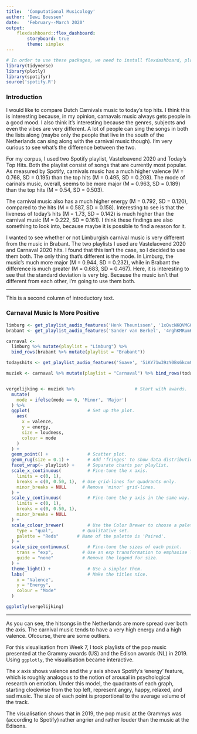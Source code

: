 ```yaml
---
title:  'Computational Musicology'
author: 'Dewi Boessen'
date:   'February--March 2020'
output: 
    flexdashboard::flex_dashboard:
        storyboard: true
        theme: simplex
---
```


```r
# In order to use these packages, we need to install flexdashboard, plotly, and Cairo.
library(tidyverse)
library(plotly)
library(spotifyr)
source('spotify.R')
```

### Introduction

I would like to compare Dutch Carnivals music to today's top hits. I think this is interesting because, in my opinion, carnavals music always gets people in a good mood. I also think it's interesting because the genres, subjects and even the vibes are very different. A lot of people can sing the songs in both the lists along (maybe only the people that live in the south of the Netherlands can sing along with the carnival music though). I'm very curious to see what's the difference between the two.

For my corpus, I used two Spotify playlist, Vasteloavend 2020 and Today's Top Hits. Both the playlist consist of songs that are currently most popular. As measured by Spotify, carnivals music has a much higher valence (M = 0.768, SD = 0.195) than the top hits (M = 0.495, SD = 0.208). The mode of carinals music, overall, seems to be more major (M = 0.963, SD = 0.189) than the top hits (M = 0.54, SD = 0.503).

The carnival music also has a much higher energy (M = 0.792, SD = 0.120), compared to the hits (M = 0.587, SD = 0.158). Interesting to see is that the liveness of today's hits (M = 1.73, SD = 0.142) is much higher than the carnival music (M = 0.222, SD = 0.161). I think these findings are also something to look into, because maybe it is possible to find a reason for it.

I wanted to see whether or not Limburgish carnival music is very different from the music in Brabant. The two playlists I used are Vastelaovend 2020 and Carnaval 2020 hits. I found that this isn't the case, so I decided to use them both. The only thing that's different is the mode. In Limburg, the music's much more major (M = 0.944, SD = 0.232), while in Brabant the difference is much greater (M = 0.683, SD = 0.467). Here, it is interesting to see that the standard deviation is very big. Because the music isn't that different from each other, I'm going to use them both.

***

This is a second column of introductory text.


### Carnaval Music Is More Positive

```r

limburg <- get_playlist_audio_features('Henk Theunissen', '1xQvcNKQVMGOsuZK6nXx9a')
brabant <- get_playlist_audio_features('Sander van Berkel', '4rghKMRumKCenvOxbmjwmL')

carnaval <-
  limburg %>% mutate(playlist = "Limburg") %>%
  bind_rows(brabant %>% mutate(playlist = "Brabant"))

todayshits <- get_playlist_audio_features('Soave', '5iKY71w39zY0Bs6kcmOK2Z')

muziek <- carnaval %>% mutate(playlist = "Carnaval") %>% bind_rows(todayshits %>% mutate(playlist = "Hits in Nederland 2020"))


vergelijking <- muziek %>%                       # Start with awards.
  mutate(
    mode = ifelse(mode == 0, 'Minor', 'Major')
  ) %>%
  ggplot(                      # Set up the plot.
    aes(
      x = valence,
      y = energy,
      size = loudness,
      colour = mode
    )
  ) +
  geom_point() +               # Scatter plot.
  geom_rug(size = 0.1) +       # Add 'fringes' to show data distribution.
  facet_wrap(~ playlist) +     # Separate charts per playlist.
  scale_x_continuous(          # Fine-tune the x axis.
    limits = c(0, 1),
    breaks = c(0, 0.50, 1),  # Use grid-lines for quadrants only.
    minor_breaks = NULL      # Remove 'minor' grid-lines.
  ) +
  scale_y_continuous(          # Fine-tune the y axis in the same way.
    limits = c(0, 1),
    breaks = c(0, 0.50, 1),
    minor_breaks = NULL
  ) +
  scale_colour_brewer(         # Use the Color Brewer to choose a palette.
    type = "qual",           # Qualitative set.
    palette = "Reds"       # Name of the palette is 'Paired'.
  ) +
  scale_size_continuous(       # Fine-tune the sizes of each point.
    trans = "exp",           # Use an exp transformation to emphasise loud.
    guide = "none"           # Remove the legend for size.
  ) +
  theme_light() +              # Use a simpler them.
  labs(                        # Make the titles nice.
    x = "Valence",
    y = "Energy",
    colour = "Mode"
  )

ggplotly(vergelijking)

```

***

As you can see, the hitsongs in the Netherlands are more spread over both the axis. The carnival music tends to have a very high energy and a high valence. Ofcourse, there are some outliers.

For this visualisation from Week 7, I took playlists of the pop music presented at the Grammy awards (US) and the Edison awards (NL) in 2019. Using `ggplotly`, the visualisation became interactive.

The *x* axis shows valence and the *y* axis shows Spotify's ‘energy’ feature, which is roughly analogous to the notion of arousal in psychological research on emotion. Under this model, the quadrants of each graph, starting clockwise from the top left, represent angry, happy, relaxed, and sad music. The size of each point is proportional to the average volume of the track.

The visualisation shows that in 2019, the pop music at the Grammys was (according to Spotify) rather angrier and rather louder than the music at the Edisons.
